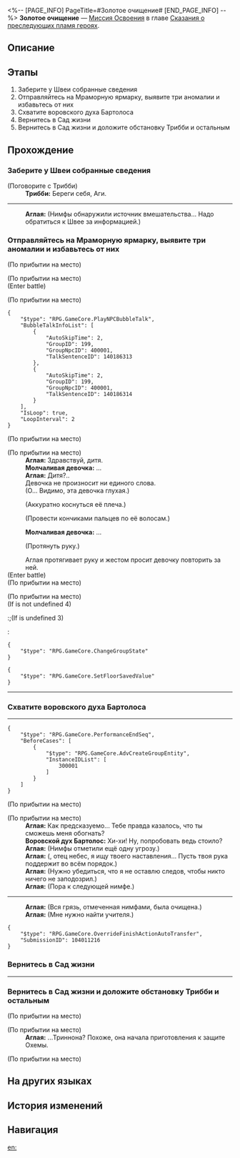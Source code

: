 <%-- [PAGE_INFO]
PageTitle=#Золотое очищение#
[END_PAGE_INFO] --%>
{{Дополнить|Диалоги.}}
{{Миссия Инфобокс
|id              = 1040112
|Название        = 
|Изображение     = Миссия Золотое очищение.png
|Тип             = Миссия Освоения
|Событие         = 
|Глава           = Сказания о преследующих пламя героях
|Условия         = Завершена [[Миссия Освоения]] «[[О Кремнос, смой ржавчину крови I]]»
|Персонажи       = Аглая; Воровской дух Бартолос; Молчаливая девочка; Первопроходец; Трибби
|СтартЛокация    = [[Амфореус]] — [[Вечный священный город Охема]]
|Мир             = Амфореус
|Предыдущая      = О Кремнос, смой ржавчину крови I
|Следующая       = О Кремнос, смой ржавчину крови II
|Награды         = Опыт Освоения*400; Звёздный нефрит*50; Путеводитель путешественника*5; Утраченный кристалл*5; Небесная амброзия*80; Plantlife Euthys*1 { text = Plantlife Euthys }; Кредиты*50 000
}}
'''Золотое очищение''' — [[Миссия Освоения]] в главе [[Сказания о преследующих пламя героях]].

==Описание==
{{Описание|Аглая узнаёт, что Никадор, возможно, проник в Охему и начинает собственное расследование. Скверне не укрыться под сплетёнными золотыми нитями. Однако Сенат не благосклонен к ней, и опасается, что под мирной гладью Охемы бурлят чёрные воды.}}

==Этапы==
# Заберите у Швеи собранные сведения
# Отправляйтесь на Мраморную ярмарку, выявите три аномалии и избавьтесь от них
# Схватите воровского духа Бартолоса
# Вернитесь в Сад жизни
# Вернитесь в Сад жизни и доложите обстановку Трибби и остальным

==Прохождение==
{{Дополнить}}
===Заберите у Швеи собранные сведения===
{{Описание миссии|тип=Миссия Освоения|локация=Вечный священный город Охема|Тем временем в Охеме Аглая уже пытается решить проблему с проникновением Никадора. Но, похоже, политическая обстановка в городе совсем не так стабильна, как мы себе представляли.}}
{{Диалог Начало}}

;(Поговорите с Трибби)
:'''Трибби:''' Береги себя, Аги.
----
:{{tx}}
:'''Аглая:''' (Нимфы обнаружили источник вмешательства... Надо обратиться к Швее за информацией.)
{{Диалог Конец}}

===Отправляйтесь на Мраморную ярмарку, выявите три аномалии и избавьтесь от них===
{{Диалог Начало}}
;(По прибытии на место)

;(По прибытии на место)
:{{tx}}
;(Enter battle)
:{{Список врагов|mode=sent|Охотница ярости*2; Философ ярости*2}}

;(По прибытии на место)
<pre>{
	"$type": "RPG.GameCore.PlayNPCBubbleTalk",
	"BubbleTalkInfoList": [
		{
			"AutoSkipTime": 2,
			"GroupID": 199,
			"GroupNpcID": 400001,
			"TalkSentenceID": 140186313
		},
		{
			"AutoSkipTime": 2,
			"GroupID": 199,
			"GroupNpcID": 400001,
			"TalkSentenceID": 140186314
		}
	],
	"IsLoop": true,
	"LoopInterval": 2
}</pre>
;(По прибытии на место)

;(По прибытии на место)
:'''Аглая:''' Здравствуй, дитя.
:'''Молчаливая девочка:''' ...
:'''Аглая:''' Дитя?..
:Девочка не произносит ни единого слова.
:(О... Видимо, эта девочка глухая.)
:{{Диалог|Стрелка}} (Аккуратно коснуться её плеча.)
:{{Диалог|Стрелка}} (Провести кончиками пальцев по её волосам.)
:'''Молчаливая девочка:''' ...
:{{Диалог|Стрелка}} (Протянуть руку.)
:Аглая протягивает руку и жестом просит девочку повторить за ней.
:{{tx}}
;(Enter battle)
:{{Список врагов|mode=sent|Охотница ярости*2; Философ ярости*2}}
;(По прибытии на место)

;(По прибытии на место)
:{{tx}}
;(If {{F|group state}} is not undefined 4)
:;(If {{F|group state}} is undefined 3)
:<pre>{
	"$type": "RPG.GameCore.ChangeGroupState"
}</pre>
<pre>{
	"$type": "RPG.GameCore.SetFloorSavedValue"
}</pre>
----
:{{tx}}
{{Диалог Конец}}

===Схватите воровского духа Бартолоса===
{{Диалог Начало}}
----
:{{tx}}
<pre>{
	"$type": "RPG.GameCore.PerformanceEndSeq",
	"BeforeCases": [
		{
			"$type": "RPG.GameCore.AdvCreateGroupEntity",
			"InstanceIDList": [
				300001
			]
		}
	]
}</pre>
;(По прибытии на место)

;(По прибытии на место)
:'''Аглая:''' Как предсказуемо... Тебе правда казалось, что ты сможешь меня обогнать?
:'''Воровской дух Бартолос:''' Хи-хи! Ну, попробовать ведь стоило?
:'''Аглая:''' (Нимфы отметили ещё одну угрозу.)
:'''Аглая:''' ({{Rubi|Кефал|Подпирающий мир титан}}, отец небес, я ищу твоего наставления... Пусть твоя рука поддержит во всём порядок.)
:'''Аглая:''' (Нужно убедиться, что я не оставлю следов, чтобы никто ничего не заподозрил.)
:'''Аглая:''' (Пора к следующей нимфе.)
----
:'''Аглая:''' (Вся грязь, отмеченная нимфами, была очищена.)
:'''Аглая:''' (Мне нужно найти учителя.)
<pre>{
	"$type": "RPG.GameCore.OverrideFinishActionAutoTransfer",
	"SubmissionID": 104011216
}</pre>
{{Диалог Конец}}

===Вернитесь в Сад жизни===
{{Диалог Начало}}
----
:{{tx}}
{{Диалог Конец}}

===Вернитесь в Сад жизни и доложите обстановку Трибби и остальным===
{{Диалог Начало}}
;(По прибытии на место)

;(По прибытии на место)
:'''Аглая:''' ...Триннона? Похоже, она начала приготовления к защите Охемы.

;(По прибытии на место)
:{{tx}}
:{{tx}}
{{Диалог Конец}}

==На других языках==
{{На других языках
|en   = A Cleansing of Gold
|zhs  = 金缕荡污浊
|zht  = 金縷蕩汙濁
|ja   = 穢れ清めし金糸
|ko   = 더러움을 씻어내는 금실
|es   = Limpieza con hilos dorados
|fr   = Purification par l'or
|ru   = Золотое очищение
|th   = ด้ายทองปัดเป่าความโสมม
|vi   = Sự Thanh Lọc Vàng
|de   = Goldene Reinigung
|id   = Pembersihan Emas
|pt   = Uma Purificação com Ouro
}}

==История изменений==
{{История изменений|3.5}}

==Навигация==
{{Миссия Освоения Навбокс|Глава }}

[[en:]]
